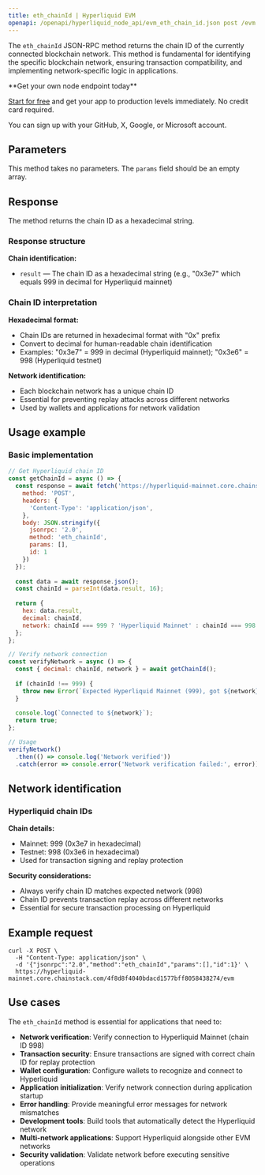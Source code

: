 ```yaml
---
title: eth_chainId | Hyperliquid EVM
openapi: /openapi/hyperliquid_node_api/evm_eth_chain_id.json post /evm
---
```


The `eth_chainId` JSON-RPC method returns the chain ID of the currently connected blockchain network. This method is fundamental for identifying the specific blockchain network, ensuring transaction compatibility, and implementing network-specific logic in applications.

<Check>
**Get your own node endpoint today**

[Start for free](https://console.chainstack.com/) and get your app to production levels immediately. No credit card required.

You can sign up with your GitHub, X, Google, or Microsoft account.
</Check>

## Parameters

This method takes no parameters. The `params` field should be an empty array.

## Response

The method returns the chain ID as a hexadecimal string.

### Response structure

**Chain identification:**
- `result` — The chain ID as a hexadecimal string (e.g., "0x3e7" which equals 999 in decimal for Hyperliquid mainnet)

### Chain ID interpretation

**Hexadecimal format:**
- Chain IDs are returned in hexadecimal format with "0x" prefix
- Convert to decimal for human-readable chain identification
- Examples: "0x3e7" = 999 in decimal (Hyperliquid mainnet); "0x3e6" = 998 (Hyperliquid testnet)

**Network identification:**
- Each blockchain network has a unique chain ID
- Essential for preventing replay attacks across different networks
- Used by wallets and applications for network validation

## Usage example

### Basic implementation

```javascript
// Get Hyperliquid chain ID
const getChainId = async () => {
  const response = await fetch('https://hyperliquid-mainnet.core.chainstack.com/YOUR_ENDPOINT/evm', {
    method: 'POST',
    headers: {
      'Content-Type': 'application/json',
    },
    body: JSON.stringify({
      jsonrpc: '2.0',
      method: 'eth_chainId',
      params: [],
      id: 1
    })
  });
  
  const data = await response.json();
  const chainId = parseInt(data.result, 16);
  
  return {
    hex: data.result,
    decimal: chainId,
    network: chainId === 999 ? 'Hyperliquid Mainnet' : chainId === 998 ? 'Hyperliquid Testnet' : 'Unknown'
  };
};

// Verify network connection
const verifyNetwork = async () => {
  const { decimal: chainId, network } = await getChainId();
  
  if (chainId !== 999) {
    throw new Error(`Expected Hyperliquid Mainnet (999), got ${network} (${chainId})`);
  }
  
  console.log(`Connected to ${network}`);
  return true;
};

// Usage
verifyNetwork()
  .then(() => console.log('Network verified'))
  .catch(error => console.error('Network verification failed:', error));
```

## Network identification

### Hyperliquid chain IDs

**Chain details:**
- Mainnet: 999 (0x3e7 in hexadecimal)
- Testnet: 998 (0x3e6 in hexadecimal)
- Used for transaction signing and replay protection

**Security considerations:**
- Always verify chain ID matches expected network (998)
- Chain ID prevents transaction replay across different networks
- Essential for secure transaction processing on Hyperliquid

## Example request

```shell Shell
curl -X POST \
  -H "Content-Type: application/json" \
  -d '{"jsonrpc":"2.0","method":"eth_chainId","params":[],"id":1}' \
  https://hyperliquid-mainnet.core.chainstack.com/4f8d8f4040bdacd1577bff8058438274/evm
```

## Use cases

The `eth_chainId` method is essential for applications that need to:

* **Network verification**: Verify connection to Hyperliquid Mainnet (chain ID 998)
* **Transaction security**: Ensure transactions are signed with correct chain ID for replay protection
* **Wallet configuration**: Configure wallets to recognize and connect to Hyperliquid
* **Application initialization**: Verify network connection during application startup
* **Error handling**: Provide meaningful error messages for network mismatches
* **Development tools**: Build tools that automatically detect the Hyperliquid network
* **Multi-network applications**: Support Hyperliquid alongside other EVM networks
* **Security validation**: Validate network before executing sensitive operations
